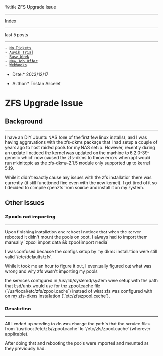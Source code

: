%title ZFS Upgrade Issue


---------------------------
[[index.wiki|Index]]
---------------------------

last 5 posts
---------------------------

 - [[1701545547-no-tickets.wiki|No Tickets]]
 - [[1700863814-auvik-trial.wiki|Auvik Trial]]
 - [[1700345096-busy-week.wiki|Busy Week]]
 - [[1700104768-new-job-offer.wiki|New Job Offer]]
 - [[1699564352-webhooks.wiki|Webhooks]]

*Date:* 2023/12/17

*Author:* Tristan Ancelet

= ZFS Upgrade Issue =
== Background ==
----------------
I have an DIY Ubuntu NAS (one of the first few linux installs), and I was having aggravations with the zfs-dkms package that I had setup a couple of years ago to host raided pools for my NAS setup. However, recently during an update I noticed the kernel was updated on the machine to 6.2.0-39-generic which now caused the zfs-dkms to throw errors when apt would run mkinitcpio as the zfs-dkms-2.1.5 module only supported up to kernel 5.19.

While it didn't exactly cause any issues with the zfs installation there was currently (it still functioned fine even with the new kernel). I got tired of it so I decided to compile openzfs from source and install it on my system.

{{{bash
sudo -i 

git clone https://github.com/openzfs/zfs

## I was missing a few dependencies but installed them like so
apt install uuid-dev libblkid-dev

cd zfs
## Run the autoconf autogen script
./autogen.sh
## Run the configure script to build the Makefile
./configure

## Build the module to make sure everything goes ok
make 

## Had to add the extra modules to the depmod search ath
depmod_cont="$(</etc/depmod.d/ubuntu.conf)"
## Replace "search" with "search extra" to put the extra modules into the depmod path
depmod_cont="${depmod_cont/search/search extra}"
echo "$depmod_cont" > /etc/depmod.d/ubuntu.conf

## Build and intall
make install
}}}


== Other issues ==
=== Zpools not importing ===
----------------------------
Upon finishing installation and reboot I noticed that when the server rebooted it didn't mount the pools on boot. I always had to import them manually `zpool import data && zpool import media`

I was confused because the configs setup by my dkms installation were still valid `/etc/defaults/zfs`.

While it took me an hour to figure it out, I eventually figured out what was wrong and why zfs wasn't importing my pools.

the services configured in /usr/lib/systemd/system were setup with the path that bsd/unix would use for the zpool.cache file (`/usr/local/etc/zfs/zpool.cache`) instead of what zfs was configured with on my zfs-dkms installation (`/etc/zfs/zpool.cache`).

=== Resolution ===
------------------
All I ended up needing to do was change the path's that the service files from `/usr/local/etc/zfs/zpool.cache` to `/etc/zfs/zpool.cache` (wherever applicable).

After doing that and rebooting the pools were imported and mounted as they previously had.


